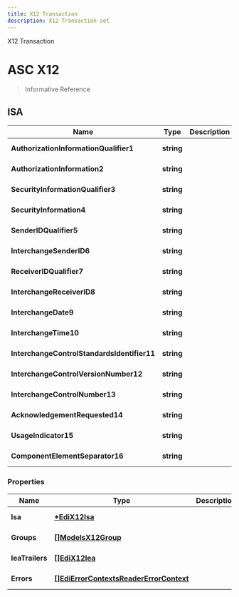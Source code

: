 ```yaml
---
title: X12 Transaction
description: X12 Transaction set
---
```


<!-- SPDX-License-Identifier: Apache-2.0
SPDXVersion: SPDX-2.2
SPDX-FileCopyrightText: Copyright 2020 FreightTrust and Clearing Corporation -->

<PageDescription>


X12 Transaction

</PageDescription>


# ASC X12

> Informative Reference

## ISA

| Name | Type | Description | Notes |
| --- | --- | --- | --- |
| **AuthorizationInformationQualifier1** | **string** |  | [schema] [trading_channel] |
| **AuthorizationInformation2** | **string** |  | [schema] [trading_channel] |
| **SecurityInformationQualifier3** | **string** |  | [schema] [trading_channel] |
| **SecurityInformation4** | **string** |  | [schema] [trading_channel] |
| **SenderIDQualifier5** | **string** |  | [schema] [trading_channel] |
| **InterchangeSenderID6** | **string** |  | [schema] [trading_channel] |
| **ReceiverIDQualifier7** | **string** |  | [schema] [trading_channel] |
| **InterchangeReceiverID8** | **string** |  | [schema] [trading_channel] |
| **InterchangeDate9** | **string** |  | [schema] [trading_channel] |
| **InterchangeTime10** | **string** |  | [schema] [trading_channel] |
| **InterchangeControlStandardsIdentifier11** | **string** |  | [schema] [trading_channel] |
| **InterchangeControlVersionNumber12** | **string** |  | [schema] [trading_channel] |
| **InterchangeControlNumber13** | **string** |  | [schema] [trading_channel] |
| **AcknowledgementRequested14** | **string** |  | [schema] [trading_channel] |
| **UsageIndicator15** | **string** |  | [schema] [trading_channel] |
| **ComponentElementSeparator16** | **string** |  | [schema] [trading_channel] |

### Properties

| Name | Type | Description | Notes |
| --- | --- | --- | --- |
| **Isa** | [**\*EdiX12Isa**](Edi.X12.ISA.md) |  | [schema] [trading_channel] |
| **Groups** | [**[]ModelsX12Group**](Edi.Web.Api.Models.X12Group.md) |  | [schema] [trading_channel] |
| **IeaTrailers** | [**[]EdiX12Iea**](Edi.X12.IEA.md) |  | [schema] [trading_channel] |
| **Errors** | [**[]EdiErrorContextsReaderErrorContext**](Edi.ErrorContexts.ReaderErrorContext.md) |  | [schema] [trading_channel] |
